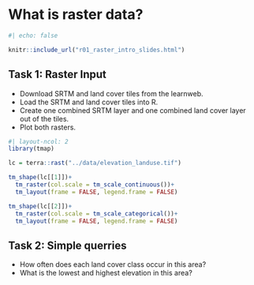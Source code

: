 # What is raster data?

```r
#| echo: false

knitr::include_url("r01_raster_intro_slides.html")
```


::: {.callout-important}
## Task 1: Raster Input
* Download SRTM and land cover tiles from the learnweb.
* Load the SRTM and land cover tiles into R.
* Create one combined SRTM layer and one combined land cover layer out of the tiles.
* Plot both rasters.
:::



```r
#| layout-ncol: 2
library(tmap)

lc = terra::rast("../data/elevation_landuse.tif")

tm_shape(lc[[1]])+
  tm_raster(col.scale = tm_scale_continuous())+
  tm_layout(frame = FALSE, legend.frame = FALSE)

tm_shape(lc[[2]])+
  tm_raster(col.scale = tm_scale_categorical())+
  tm_layout(frame = FALSE, legend.frame = FALSE)
```




::: {.callout-important}
## Task 2: Simple querries

* How often does each land cover class occur in this area?
* What is the lowest and highest elevation in this area?
:::